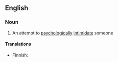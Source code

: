 ==English==

===Noun===
{{en-noun|head=[[head]] [[game]]}}

# {{context|informal|lang=en}} An attempt to [[psychologically]] [[intimidate]] someone

====Translations====
{{trans-top|psychological intimidation}}
* Finnish: {{t+|fi|henkinen}} {{t-|fi|painostus}}
{{trans-mid}}
{{trans-bottom}}